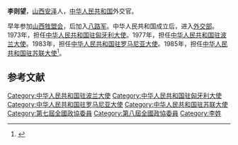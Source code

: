'''李则望'''，[[山西|山西]][[安泽|安泽]]人，[[中华人民共和国|中华人民共和国]]外交官。

早年参加[[山西牲盟会|山西牲盟会]]，后加入[[八路军|八路军]]。中华人民共和国成立后，进入[[外交部|外交部]]。1973年，担任[[中国驻匈牙利大使列表|中华人民共和国驻匈牙利大使]]。1977年，担任[[中国驻波兰大使列表|中华人民共和国驻波兰大使]]。1983年，担任[[中国驻罗马尼亚大使列表|中华人民共和国驻罗马尼亚大使]]。1985年，担任[[中国驻俄罗斯大使列表|中华人民共和国驻苏联大使]]<ref>{{cite book|author=[[李鹏|李鹏]]|title=《和平发展合作: 李鹏外事日记》|url=https://archive.org/details/hepingfazhanhezu0000lipe|year=2008年|publisher=新华出版社|isbn=9787501182541|pages=8页}}</ref>。

==参考文献==
{{reflist}}
{{start box}}
{{s-dip}}
{{succession box|[[吕志先|吕志先]]|[[刘铁生|刘铁生]]|[[中国驻匈牙利大使列表|中华人民共和国驻匈牙利大使]]|1973年3月-1976年12月}}
{{succession box|[[刘述卿|刘述卿]]|[[于洪亮|于洪亮]]|[[中国驻波兰大使列表|中华人民共和国驻波兰大使]]|1977年4月-1982年12月}}
{{succession box|[[陈叔亮|陈叔亮]]|[[于洪亮|于洪亮]]|[[中国驻罗马尼亚大使列表|中华人民共和国驻罗马尼亚大使]]|1983年4月-1984年12月}}
{{succession box|[[杨守正|杨守正]]|[[于洪亮|于洪亮]]|[[中国驻俄罗斯大使列表|中华人民共和国驻苏联大使]]|1985年2月-1987年7月}}
{{end box}}
{{中国政治人物小作品}}
[[Category:中华人民共和国驻波兰大使|Category:中华人民共和国驻波兰大使]]
[[Category:中华人民共和国驻匈牙利大使|Category:中华人民共和国驻匈牙利大使]]
[[Category:中华人民共和国驻罗马尼亚大使|Category:中华人民共和国驻罗马尼亚大使]]
[[Category:中华人民共和国驻苏联大使|Category:中华人民共和国驻苏联大使]]
[[Category:第七屆全國政協委員|Category:第七屆全國政協委員]]
[[Category:第八屆全國政協委員|Category:第八屆全國政協委員]]
[[Category:李姓|Category:李姓]]